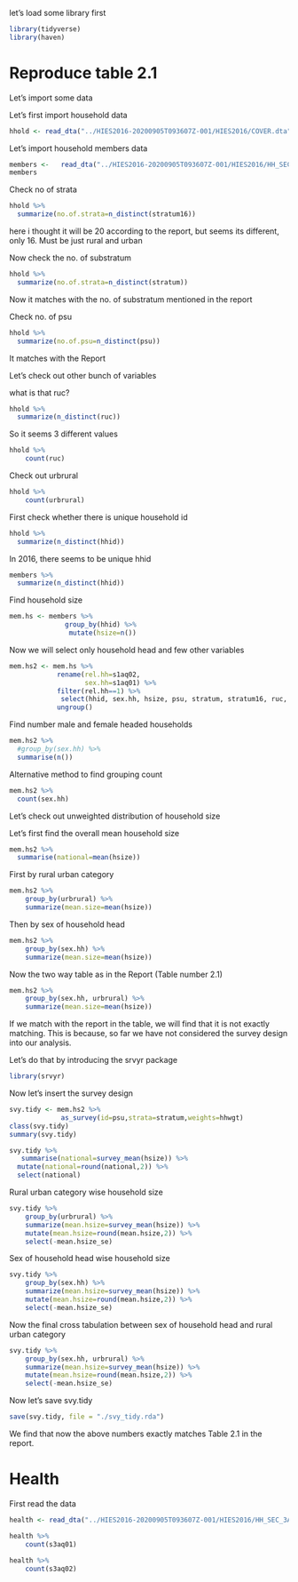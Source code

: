 let's load some library first 

```r
library(tidyverse)
library(haven)
```




# Reproduce table 2.1

Let's import some data 




Let's first import household data 

```r
hhold <- read_dta("../HIES2016-20200905T093607Z-001/HIES2016/COVER.dta")
```

Let's import household members data 

```r
members <-   read_dta("../HIES2016-20200905T093607Z-001/HIES2016/HH_SEC_1A.dta")
members
```

Check no of strata 

```r
hhold %>% 
  summarize(no.of.strata=n_distinct(stratum16))
```

here i thought it will be 20 according to the report, but seems its different, only 16. Must be just rural and urban


Now check the no. of substratum


```r
hhold %>% 
  summarize(no.of.strata=n_distinct(stratum))
```

Now it matches with the no. of substratum mentioned in the report

Check no. of psu 

```r
hhold %>% 
  summarize(no.of.psu=n_distinct(psu))
```

It matches with the Report


Let's check out other bunch of variables

what is that ruc? 

```r
hhold %>% 
  summarize(n_distinct(ruc))
```

So it seems 3 different values 

```r
hhold %>% 
    count(ruc)
```

Check out urbrural

```r
hhold %>% 
    count(urbrural)
```

First check whether there is unique household id 

```r
hhold %>% 
  summarize(n_distinct(hhid))
```

In 2016, there seems to be unique hhid



```r
members %>% 
  summarize(n_distinct(hhid))
```

Find household size 


```r
mem.hs <- members %>% 
              group_by(hhid) %>% 
               mutate(hsize=n())
```

Now we will select only household head and few other variables 

```r
mem.hs2 <- mem.hs %>%
            rename(rel.hh=s1aq02,
                   sex.hh=s1aq01) %>% 
            filter(rel.hh==1) %>% 
             select(hhid, sex.hh, hsize, psu, stratum, stratum16, ruc, urbrural,hhwgt) %>% 
            ungroup()
```

Find number male and female headed households

```r
mem.hs2 %>%
  #group_by(sex.hh) %>% 
  summarise(n())
```

Alternative method to find grouping count

```r
mem.hs2 %>% 
  count(sex.hh)
```

 
Let's check out unweighted distribution of household size 

Let's first find the overall mean household size 

```r
mem.hs2 %>% 
  summarise(national=mean(hsize))
```

First by rural urban category

```r
mem.hs2 %>% 
    group_by(urbrural) %>% 
    summarize(mean.size=mean(hsize))
```

Then by sex of household head

```r
mem.hs2 %>% 
    group_by(sex.hh) %>% 
    summarize(mean.size=mean(hsize))
```

Now the two way table as in the Report (Table number 2.1)

```r
mem.hs2 %>% 
    group_by(sex.hh, urbrural) %>% 
    summarize(mean.size=mean(hsize))
```

If we match with the report in the table, we will find that it is not exactly matching. This is because, so far we have not considered the survey design into our analysis. 



Let's do that by introducing  the srvyr package 

```r
library(srvyr)
```

Now let's insert the survey design 

```r
svy.tidy <- mem.hs2 %>%  
             as_survey(id=psu,strata=stratum,weights=hhwgt)
class(svy.tidy)
summary(svy.tidy)
```

```r
svy.tidy %>% 
   summarise(national=survey_mean(hsize)) %>% 
  mutate(national=round(national,2)) %>% 
  select(national)
```



Rural urban category wise household size


```r
svy.tidy %>% 
    group_by(urbrural) %>% 
    summarize(mean.hsize=survey_mean(hsize)) %>% 
    mutate(mean.hsize=round(mean.hsize,2)) %>% 
    select(-mean.hsize_se)
```

Sex of household head wise household size 

```r
svy.tidy %>% 
    group_by(sex.hh) %>% 
    summarize(mean.hsize=survey_mean(hsize)) %>%          
    mutate(mean.hsize=round(mean.hsize,2)) %>% 
    select(-mean.hsize_se)
```


Now the final cross tabulation between sex of household head and rural urban category

```r
svy.tidy %>% 
    group_by(sex.hh, urbrural) %>% 
    summarize(mean.hsize=survey_mean(hsize)) %>% 
    mutate(mean.hsize=round(mean.hsize,2)) %>% 
    select(-mean.hsize_se)
```
Now let's save  svy.tidy

```r
save(svy.tidy, file = "./svy_tidy.rda")
```


We find that now the above numbers exactly matches Table 2.1 in the report. 


# Health 

First read the data 

```r
health <- read_dta("../HIES2016-20200905T093607Z-001/HIES2016/HH_SEC_3A.dta")
```

```r
health %>% 
    count(s3aq01)
```

```r
health %>% 
    count(s3aq02)
```



